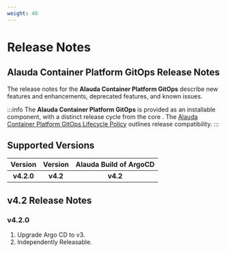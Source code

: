 ```yaml
---
weight: 40
---
```


# Release Notes

## Alauda Container Platform GitOps Release Notes

The release notes for the **Alauda Container Platform GitOps** describe new features and enhancements, deprecated features, and known issues.

:::info
The **Alauda Container Platform GitOps** is provided as an installable component, with a distinct release cycle from the core <Term name="product"/>. The [Alauda Container Platform GitOps Lifecycle Policy](./lifecycle_policy.mdx) outlines release compatibility.
:::

## Supported Versions

| **Version** | **<Term name="product"/> Version** | **Alauda Build of ArgoCD** |
|:-----------:|:-----------------------------------:|:-----------------------------------:| 
| **v4.2.0**  | **v4.2**                            | **v4.2**                            |

## v4.2 Release Notes

### v4.2.0

1. Upgrade Argo CD to v3.
2. Independently Releasable.